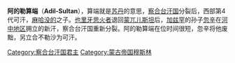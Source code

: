 '''阿的勒算端'''（'''Adil-Sultan'''），算端就是[[苏丹_(称谓)|苏丹]]的意思，[[察合台汗国|察合台汗国]]分裂后，西部第4代可汗，[[麻哈没的|麻哈没的]]之子。[[也里牙思火者|也里牙思火者]]退回[[蒙兀儿斯坦|蒙兀儿斯坦]]后，[[加兹罕|加兹罕]]的孙子[[忽辛|忽辛]]在[[河中地区|河中地区]]拥立的新汗，察合台汗国重新分裂。阿的勒算端在位时间很短，忽辛将他废黜，另立合不勒沙为可汗。

{{start box}}
{{s-before|[[秃忽鲁帖木儿|秃忽鲁帖木儿]]}}
{{s-title|[[察合台汗|西察合台汗国君主]]|1363年}}
{{s-after|[[合不勒沙|合不勒沙]]}}
{{end box}}

[[Category:察合台汗国君主|Category:察合台汗国君主]]
[[Category:蒙古帝国穆斯林|Category:蒙古帝国穆斯林]]